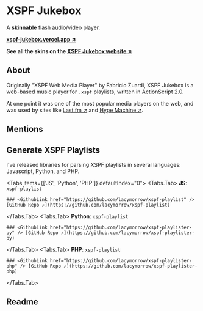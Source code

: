 # XSPF Jukebox

<Lead>A **skinnable** flash audio/video player.</Lead>

<Lead>**[xspf-jukebox.vercel.app ↗](https://xspf-jukebox.vercel.app)**</Lead>


<Flash name="xspf_jukebox" width="700" height="400" params="playlist_url=https://xspf-jukebox.vercel.app/playlist.xspf&skin_url=https://xspf-jukebox.vercel.app/skins/iTunes&autoplay=true&autoload=true&autoresume=true&main_image=https://xspf-jukebox.vercel.app/images/artwork.jpg&shuffle=true" />

**See all the skins on the [XSPF Jukebox website ↗](https://xspf-jukebox.vercel.app)**


## About

Originally "XSPF Web Media Player" by Fabricio Zuardi, XSPF Jukebox is a web-based music player for `.xspf` playlists, written in ActionScript 2.0.

At one point it was one of the most popular media players on the web, and was used by sites like [Last.fm ↗](https://www.last.fm/) and [Hype Machine ↗](https://www.hypem.com/).


## Mentions

## Generate XSPF Playlists

I've released libraries for parsing XSPF playlists in several languages: Javascript, Python, and PHP.

<Tabs items={['JS', 'Python', 'PHP']} defaultIndex="0">
  <Tabs.Tab>
  	**JS**: `xspf-playlist`

	### <GithubLink href="https://github.com/lacymorrow/xspf-playlist" /> [GitHub Repo ↗](https://github.com/lacymorrow/xspf-playlist)
  </Tabs.Tab>
  <Tabs.Tab>
	**Python**: `xspf-playlist`

	### <GithubLink href="https://github.com/lacymorrow/xspf-playlister-py" /> [GitHub Repo ↗](https://github.com/lacymorrow/xspf-playlister-py)

  </Tabs.Tab>
  <Tabs.Tab>
	**PHP**: `xspf-playlist`

	### <GithubLink href="https://github.com/lacymorrow/xspf-playlister-php" /> [GitHub Repo ↗](https://github.com/lacymorrow/xspf-playlister-php)

  </Tabs.Tab>
</Tabs>

## Readme

<Readme username='lacymorrow' repo='xspf-jukebox' />

